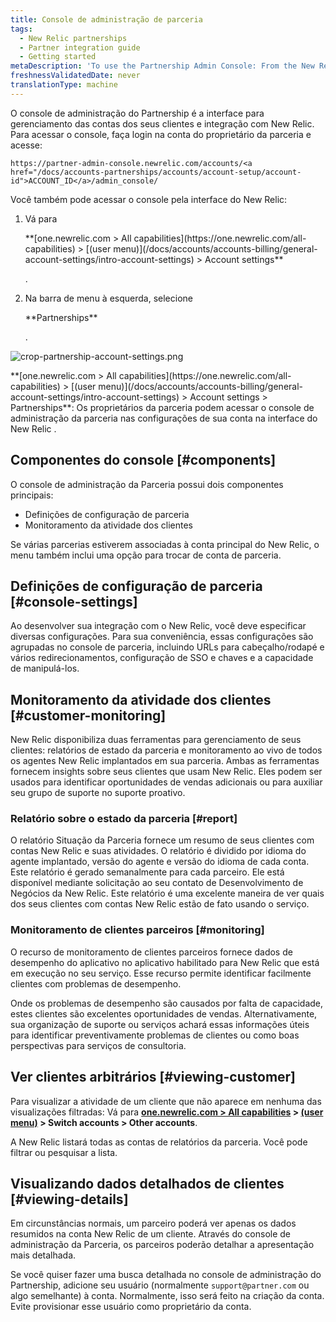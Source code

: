 ```yaml
---
title: Console de administração de parceria
tags:
  - New Relic partnerships
  - Partner integration guide
  - Getting started
metaDescription: 'To use the Partnership Admin Console: From the New Relic menu bar, select (partner account) > Account settings.'
freshnessValidatedDate: never
translationType: machine
---
```


O console de administração do Partnership é a interface para gerenciamento das contas dos seus clientes e integração com New Relic. Para acessar o console, faça login na conta do proprietário da parceria e acesse:

```
https://partner-admin-console.newrelic.com/accounts/<a href="/docs/accounts-partnerships/accounts/account-setup/account-id">ACCOUNT_ID</a>/admin_console/
```

Você também pode acessar o console pela interface do New Relic:

1. Vá para

   <DNT>
     **[one.newrelic.com > All capabilities](https://one.newrelic.com/all-capabilities) > [(user menu)](/docs/accounts/accounts-billing/general-account-settings/intro-account-settings) > Account settings**
   </DNT>

   .

2. Na barra de menu à esquerda, selecione

   <DNT>
     **Partnerships**
   </DNT>

   .

<img
  title="crop-partnership-account-settings.png"
  alt="crop-partnership-account-settings.png"
  src="/images/accounts_screenshot-crop_partnership-settings.webp"
/>

<figcaption>
  <DNT>**[one.newrelic.com > All capabilities](https://one.newrelic.com/all-capabilities) > [(user menu)](/docs/accounts/accounts-billing/general-account-settings/intro-account-settings) > Account settings > Partnerships**</DNT>: Os proprietários da parceria podem acessar o console de administração da parceria nas configurações de sua conta na interface do New Relic .
</figcaption>

## Componentes do console [#components]

O console de administração da Parceria possui dois componentes principais:

* Definições de configuração de parceria
* Monitoramento da atividade dos clientes

Se várias parcerias estiverem associadas à conta principal do New Relic, o menu também inclui uma opção para trocar de conta de parceria.

## Definições de configuração de parceria [#console-settings]

Ao desenvolver sua integração com o New Relic, você deve especificar diversas configurações. Para sua conveniência, essas configurações são agrupadas no console de parceria, incluindo URLs para cabeçalho/rodapé e vários redirecionamentos, configuração de SSO e chaves e a capacidade de manipulá-los.

## Monitoramento da atividade dos clientes [#customer-monitoring]

New Relic disponibiliza duas ferramentas para gerenciamento de seus clientes: relatórios de estado da parceria e monitoramento ao vivo de todos os agentes New Relic implantados em sua parceria. Ambas as ferramentas fornecem insights sobre seus clientes que usam New Relic. Eles podem ser usados para identificar oportunidades de vendas adicionais ou para auxiliar seu grupo de suporte no suporte proativo.

### Relatório sobre o estado da parceria [#report]

O relatório Situação da Parceria fornece um resumo de seus clientes com contas New Relic e suas atividades. O relatório é dividido por idioma do agente implantado, versão do agente e versão do idioma de cada conta. Este relatório é gerado semanalmente para cada parceiro. Ele está disponível mediante solicitação ao seu contato de Desenvolvimento de Negócios da New Relic. Este relatório é uma excelente maneira de ver quais dos seus clientes com contas New Relic estão de fato usando o serviço.

### Monitoramento de clientes parceiros [#monitoring]

O recurso de monitoramento de clientes parceiros fornece dados de desempenho do aplicativo no aplicativo habilitado para New Relic que está em execução no seu serviço. Esse recurso permite identificar facilmente clientes com problemas de desempenho.

Onde os problemas de desempenho são causados por falta de capacidade, estes clientes são excelentes oportunidades de vendas. Alternativamente, sua organização de suporte ou serviços achará essas informações úteis para identificar preventivamente problemas de clientes ou como boas perspectivas para serviços de consultoria.

## Ver clientes arbitrários [#viewing-customer]

Para visualizar a atividade de um cliente que não aparece em nenhuma das visualizações filtradas: Vá para <DNT>**[one.newrelic.com > All capabilities](https://one.newrelic.com/all-capabilities) > [(user menu)](/docs/accounts/accounts-billing/general-account-settings/intro-account-settings) > Switch accounts > Other accounts**</DNT>.

A New Relic listará todas as contas de relatórios da parceria. Você pode filtrar ou pesquisar a lista.

## Visualizando dados detalhados de clientes [#viewing-details]

Em circunstâncias normais, um parceiro poderá ver apenas os dados resumidos na conta New Relic de um cliente. Através do console de administração da Parceria, os parceiros poderão detalhar a apresentação mais detalhada.

Se você quiser fazer uma busca detalhada no console de administração do Partnership, adicione seu usuário (normalmente `support@partner.com` ou algo semelhante) à conta. Normalmente, isso será feito na criação da conta. Evite provisionar esse usuário como proprietário da conta.

